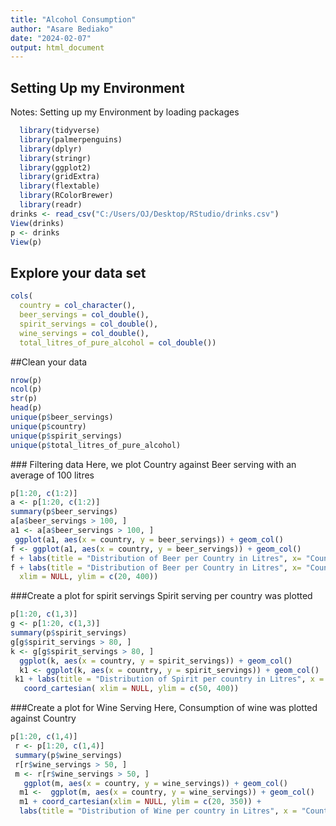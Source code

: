 ---
title: "Alcohol Consumption"
author: "Asare Bediako"
date: "2024-02-07"
output: html_document
---

## Setting Up my Environment
Notes: Setting up my Environment by loading packages
```{r loading packages}
  library(tidyverse)
  library(palmerpenguins)
  library(dplyr)
  library(stringr)
  library(ggplot2)
  library(gridExtra)
  library(flextable)
  library(RColorBrewer)
  library(readr)
drinks <- read_csv("C:/Users/OJ/Desktop/RStudio/drinks.csv")
View(drinks)
p <- drinks
View(p)
```

## Explore your data set
```{r}
cols(
  country = col_character(),
  beer_servings = col_double(),
  spirit_servings = col_double(),
  wine_servings = col_double(),
  total_litres_of_pure_alcohol = col_double())
```

##Clean your data
```{r}
nrow(p)
ncol(p)
str(p)
head(p)
unique(p$beer_servings)
unique(p$country)
unique(p$spirit_servings)
unique(p$total_litres_of_pure_alcohol)
```

 ### Filtering data
 Here, we plot Country against Beer serving with an average of 100 litres
 
```{r visualize Country and Beer serving }
p[1:20, c(1:2)]
a <- p[1:20, c(1:2)]
summary(p$beer_servings)
a[a$beer_servings > 100, ]
a1 <- a[a$beer_servings > 100, ]
 ggplot(a1, aes(x = country, y = beer_servings)) + geom_col()
f <- ggplot(a1, aes(x = country, y = beer_servings)) + geom_col()
f + labs(title = "Distribution of Beer per Country in Litres", x= "Country", y = "Frequency")
f + labs(title = "Distribution of Beer per Country in Litres", x= "Country", y = "Frequency") + theme_bw() + coord_cartesian(
  xlim = NULL, ylim = c(20, 400))
```

###Create a plot for spirit servings
 Spirit serving per country was plotted
 
```{r visualize between Country and Spirit}
p[1:20, c(1,3)]
g <- p[1:20, c(1,3)]
summary(p$spirit_servings)
g[g$spirit_servings > 80, ]
k <- g[g$spirit_servings > 80, ]
  ggplot(k, aes(x = country, y = spirit_servings)) + geom_col()
  k1 <- ggplot(k, aes(x = country, y = spirit_servings)) + geom_col() 
 k1 + labs(title = "Distribution of Spirit per country in Litres", x = "Country", y = "Frequency") + theme_bw() + 
   coord_cartesian( xlim = NULL, ylim = c(50, 400))
```
 
 ###Create a plot for Wine Serving
 Here, Consumption of wine was plotted against Country
 
```{r visualize Wine serving plot}
p[1:20, c(1,4)]
 r <- p[1:20, c(1,4)]
 summary(p$wine_servings)
 r[r$wine_servings > 50, ]
 m <- r[r$wine_servings > 50, ]
   ggplot(m, aes(x = country, y = wine_servings)) + geom_col()
  m1 <-  ggplot(m, aes(x = country, y = wine_servings)) + geom_col()
  m1 + coord_cartesian(xlim = NULL, ylim = c(20, 350)) +
  labs(title = "Distribution of Wine per country in Litres", x = "Country", y = "Frequency") + theme_bw()
```
 



